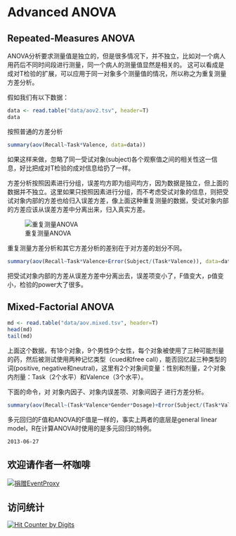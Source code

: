 # Advanced ANOVA

## Repeated-Measures ANOVA
ANOVA分析要求测量值是独立的，但是很多情况下，并不独立，比如对一个病人用药后不同时间段进行测量，同一个病人的测量值显然是相关的。
这可以看成是成对T检验的扩展，可以应用于同一对象多个测量值的情况，所以称之为重复测量方差分析。

假如我们有以下数据：
```r
data <- read.table("data/aov2.tsv", header=T)
data
```
按照普通的方差分析
```r
summary(aov(Recall~Task*Valence, data=data))
```
如果这样来做，忽略了同一受试对象(subject)各个观察值之间的相关性这一信息，好比把成对T检验的成对信息给扔了一样。

方差分析按照因素进行分组，误差均方即为组间均方，因为数据是独立，但上面的数据并不独立。这里如果只按照因素进行分组，而不考虑受试对象的信息，则把受试对象内部的方差也给归入误差方差，像上面这种重复测量的数据，受试对象内部的方差应该从误差方差中分离出来，归入真实方差。

![重复测量ANOVA](figure/aov3.fig1.png)

重复测量方差分析和其它方差分析的差别在于对方差的划分不同。

```r
summary(aov(Recall~Task*Valence+Error(Subject/(Task*Valence)), data=data))
```

把受试对象内部的方差从误差方差中分离出去，误差项变小了，F值变大，p值变小，检验的power大了很多。


## Mixed-Factorial ANOVA

```r
md <- read.table("data/aov.mixed.tsv", header=T)
head(md)
tail(md)
```
上面这个数据，有18个对象，9个男性9个女性，每个对象被使用了三种可能剂量的药，然后被测试使用两种记忆类型（cued和free call），能否回忆起三种类型的词(positive, negative和neutral)，这里有2个对象间变量：性别和剂量，2个对象内剂量：Task（2个水平）和Valence（3个水平）。

下面的命令，对 对象内因子、对象内误差项、对象间因子 进行方差分析。
```r
summary(aov(Recall~(Task*Valence*Gender*Dosage)+Error(Subject/(Task*Valence))+(Gender*Dosage),data=md))
```
多元回归的F值和ANOVA的F值是一样的，事实上两者的底层是general linear model，R在计算ANOVA时使用的是多元回归的特例。



```
2013-06-27
```

## 欢迎请作者一杯咖啡
<p><a href="https://me.alipay.com/gcyu"><img src="https://img.alipay.com/sys/personalprod/style/mc/btn-index.png" alt="捐赠EventProxy"></a></p>

## 访问统计
  <a href="http://www.digits.com" target="_blank">
    <img src="http://counter.digits.com/?counter={1bb4e1b1-f35f-dd34-31dc-5a118f10bdb1}&template=simplehits&foreground=0B77CF&background=FFFFFF" 
     alt="Hit Counter by Digits" border="0"  />
  </a>
